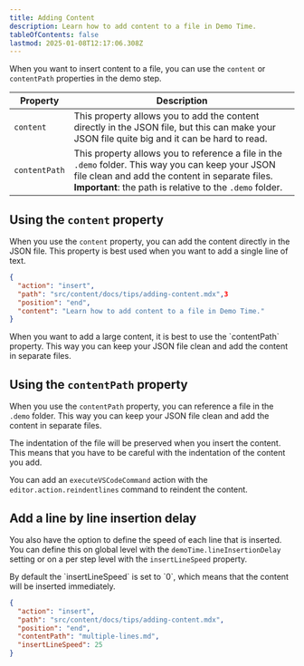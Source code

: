 ```yaml
---
title: Adding Content
description: Learn how to add content to a file in Demo Time.
tableOfContents: false
lastmod: 2025-01-08T12:17:06.308Z
---
```



When you want to insert content to a file, you can use the `content` or `contentPath` properties in the demo step.

| Property | Description |
| --- | --- |
| `content` | This property allows you to add the content directly in the JSON file, but this can make your JSON file quite big and it can be hard to read. |
| `contentPath` | This property allows you to reference a file in the `.demo` folder. This way you can keep your JSON file clean and add the content in separate files. **Important**: the path is relative to the `.demo` folder. |

## Using the `content` property

When you use the `content` property, you can add the content directly in the JSON file. This property is best used when you want to add a single line of text.

```json
{
  "action": "insert",
  "path": "src/content/docs/tips/adding-content.mdx",3
  "position": "end",
  "content": "Learn how to add content to a file in Demo Time."
}
```

<Aside type="tip">
When you want to add a large content, it is best to use the `contentPath` property. This way you can keep your JSON file clean and add the content in separate files.
</Aside>

## Using the `contentPath` property

When you use the `contentPath` property, you can reference a file in the `.demo` folder. This way you can keep your JSON file clean and add the content in separate files.

<Aside type="caution">
The indentation of the file will be preserved when you insert the content. This means that you have to be careful with the indentation of the content you add.

You can add an `executeVSCodeCommand` action with the `editor.action.reindentlines` command to reindent the content. 
</Aside>

## Add a line by line insertion delay

You also have the option to define the speed of each line that is inserted. You can define this on global level with the `demoTime.lineInsertionDelay` setting or on a per step level with the `insertLineSpeed` property.

<Aside type="note">
By default the `insertLineSpeed` is set to `0`, which means that the content will be inserted immediately.
</Aside>

```json
{
  "action": "insert",
  "path": "src/content/docs/tips/adding-content.mdx",
  "position": "end",
  "contentPath": "multiple-lines.md",
  "insertLineSpeed": 25
}
```